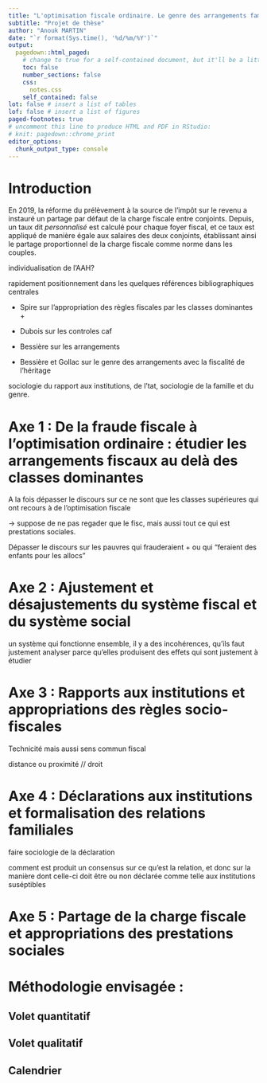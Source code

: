 ```yaml
---
title: "L'optimisation fiscale ordinaire. Le genre des arrangements familiaux avec le système socio-fiscal."
subtitle: "Projet de thèse"
author: "Anouk MARTIN"
date: "`r format(Sys.time(), '%d/%m/%Y')`"
output:
  pagedown::html_paged:
    # change to true for a self-contained document, but it'll be a litte slower for Pandoc to render
    toc: false
    number_sections: false
    css: 
      notes.css
    self_contained: false
lot: false # insert a list of tables
lof: false # insert a list of figures
paged-footnotes: true
# uncomment this line to produce HTML and PDF in RStudio:
# knit: pagedown::chrome_print
editor_options: 
  chunk_output_type: console
---
```


# Introduction

En 2019, la réforme du prélèvement à la source de l'impôt sur le revenu a instauré un partage par défaut de la charge fiscale entre conjoints. Depuis, un taux dit *personnalisé* est calculé pour chaque foyer fiscal, et ce taux est appliqué de manière égale aux salaires des deux conjoints, établissant ainsi le partage proportionnel de la charge fiscale comme norme dans les couples.

individualisation de l'AAH?

rapidement positionnement dans les quelques références bibliographiques centrales

-   Spire sur l'appropriation des règles fiscales par les classes dominantes +

-   Dubois sur les controles caf

-   Bessière sur les arrangements

-   Bessière et Gollac sur le genre des arrangements avec la fiscalité de l'héritage

sociologie du rapport aux institutions, de l'tat, sociologie de la famille et du genre.

# Axe 1 : De la fraude fiscale à l'optimisation ordinaire : étudier les arrangements fiscaux au delà des classes dominantes

A la fois dépasser le discours sur ce ne sont que les classes supérieures qui ont recours à de l'optimisation fiscale

-\> suppose de ne pas regader que le fisc, mais aussi tout ce qui est prestations sociales.

Dépasser le discours sur les pauvres qui frauderaient + ou qui "feraient des enfants pour les allocs"

# Axe 2 : Ajustement et désajustements du système fiscal et du système social

un système qui fonctionne ensemble, il y a des incohérences, qu'ils faut justement analyser parce qu'elles produisent des effets qui sont justement à étudier

# Axe 3 : Rapports aux institutions et appropriations des règles socio-fiscales

Technicité mais aussi sens commun fiscal

distance ou proximité // droit

# Axe 4 : Déclarations aux institutions et formalisation des relations familiales 

faire sociologie de la déclaration

comment est produit un consensus sur ce qu'est la relation, et donc sur la manière dont celle-ci doit être ou non déclarée comme telle aux institutions suséptibles

# Axe 5 : Partage de la charge fiscale et appropriations des prestations sociales

# Méthodologie envisagée : 

## Volet quantitatif 

## Volet qualitatif

## Calendrier
